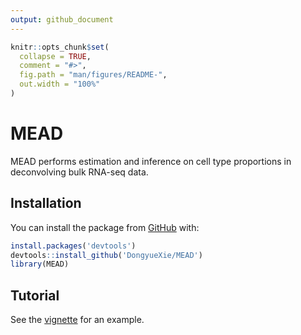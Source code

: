 ```yaml
---
output: github_document
---
```


<!-- README.md is generated from README.Rmd. Please edit that file -->

```r
knitr::opts_chunk$set(
  collapse = TRUE,
  comment = "#>",
  fig.path = "man/figures/README-",
  out.width = "100%"
)
```

# MEAD

<!-- badges: start -->
<!-- badges: end -->

MEAD performs estimation and inference on cell type proportions in deconvolving bulk RNA-seq data.

## Installation

You can install the package from [GitHub](https://github.com/DongyueXie/MEAD) with:

```r
install.packages('devtools')
devtools::install_github('DongyueXie/MEAD')
library(MEAD)
```

## Tutorial

See the [vignette](https://dongyuexie.github.io/MEAD/MEAD.html) for an example.
